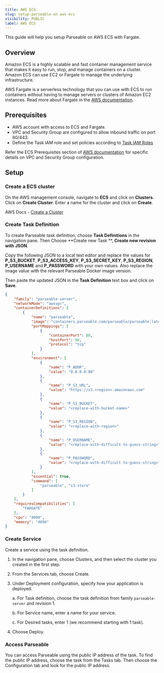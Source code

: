 ```yaml
---
title: AWS ECS
slug: setup-parseable-on-aws-ecs
visibility: PUBLIC
label: AWS ECS
---
```


<head>
<title>How to Setup Parseable on AWS ECS with Fargate? | Parseable</title>
<meta charSet="utf-8" />
<meta name="twitter:card" content="summary" />
</head>

This guide will help you setup Parseable on AWS ECS with Fargate.

## Overview

Amazon ECS is a highly scalable and fast container management service that makes it easy to run, stop, and manage containers on a cluster. Amazon ECS can use EC2 or Fargate to manage the underlying infrastructure.

AWS Fargate is a serverless technology that you can use with ECS to run containers without having to manage servers or clusters of Amazon EC2 instances. Read more about Fargate in the [AWS documentation](https://docs.aws.amazon.com/AmazonECS/latest/userguide/what-is-fargate.html).

## Prerequisites

- AWS account with access to ECS and Fargate.
- VPC and Security Group are configured to allow inbound traffic on port 80/443.
- Define the Task IAM role and set policies according to [Task IAM Roles](https://docs.aws.amazon.com/AmazonECS/latest/userguide/task-iam-roles.html)

Refer the ECS Prerequisites section of [AWS documentation](https://docs.aws.amazon.com/AmazonECS/latest/developerguide/getting-started-fargate.html#first-run-prereqs) for specific details on VPC and Security Group configuration.

## Setup

### Create a ECS cluster

On the AWS management console, navigate to **ECS** and click on **Clusters**. Click on **Create Cluster**. Enter a name for the cluster and click on **Create**.

AWS Docs - [Create a Cluster](https://docs.aws.amazon.com/AmazonECS/latest/developerguide/getting-started-fargate.html#get-started-windows-fargate-cluster)

### Create Task Definition

To create Parseable task definition, choose **Task Definitions** in the navigation pane. Then Choose **Create new Task **, **Create new revision with JSON**. 

Copy the following JSON to a local text editor and replace the values for **P_S3_BUCKET**, **P_S3_ACCESS_KEY**, **P_S3_SECRET_KEY**, **P_S3_REGION**, **P_USERNAME** and **P_PASSWORD** with your own values. Also replace the image value with the relevant Parseable Docker image version.

Then paste the updated JSON in the **Task Definition** text box and click on **Save**.

```json
{
    "family": "parseable-server", 
    "networkMode": "awsvpc", 
    "containerDefinitions": [
        {
            "name": "parseable", 
            "image": "containers.parseable.com/parseable/parseable:latest", 
            "portMappings": [
                {
                    "containerPort": 80, 
                    "hostPort": 80, 
                    "protocol": "tcp"
                }
            ], 
            "environment": [
                {
                    "name": "P_ADDR",
                    "value": "0.0.0.0:80"
                },
                {
                    "name": "P_S3_URL",
                    "value": "https://s3.<region>.amazonaws.com"
                },
                {
                    "name": "P_S3_BUCKET",
                    "value": "<replace-with-bucket-name>"
                },
                {
                    "name": "P_S3_REGION",
                    "value": "<replace-with-region>"
                },
                {
                    "name": "P_USERNAME",
                    "value": "<replace-with-difficult-to-guess-string>"
                },
                {
                    "name": "P_PASSWORD",
                    "value": "<replace-with-difficult-to-guess-string>"
                }
            ],
            "essential": true, 
            "command": [
                "parseable", "s3-store"
            ]
        }
    ], 
    "requiresCompatibilities": [
        "FARGATE"
    ], 
    "cpu": "4000", 
    "memory": "4096"
}
```

### Create Service

Create a service using the task definition.

1. In the navigation pane, choose Clusters, and then select the cluster you created in the first step.

2. From the Services tab, choose Create.

3. Under Deployment configuration, specify how your application is deployed.

    a. For Task definition, choose the task definition from family `parseable-server` and revision 1.

    b. For Service name, enter a name for your service.

    c. For Desired tasks, enter 1 (we recommend starting with 1 task).

4. Choose Deploy.

### Access Parseable

You can access Parseable using the public IP address of the task. To find the public IP address, choose the task from the Tasks tab. Then choose the Configuration tab and look for the public IP address.
